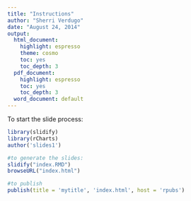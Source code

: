 ```yaml
---
title: "Instructions"
author: "Sherri Verdugo"
date: "August 24, 2014"
output:
  html_document:
    highlight: espresso
    theme: cosmo
    toc: yes
    toc_depth: 3
  pdf_document:
    highlight: espresso
    toc: yes
    toc_depth: 3
  word_document: default
---
```


To start the slide process:

```r
library(slidify)
library(rCharts)
author('slides1')

#to generate the slides:
slidify("index.RMD")
browseURL("index.html")

#to publish
publish(title = 'mytitle', 'index.html', host = 'rpubs')
```